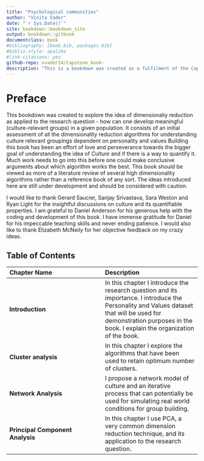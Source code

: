```yaml
--- 
title: "Psychological communities"
author: "Vinita Vader"
date: "`r Sys.Date()`"
site: bookdown::bookdown_site
output: bookdown::gitbook
documentclass: book
#bibliography: [book.bib, packages.bib]
#biblio-style: apalike
#link-citations: yes
github-repo: vvader24/Capstone_book-
description: "This is a bookdown was created as a fulfilment of the Capstone Project for the Data Science Specialization in the Education and Leadership Department at the University of Oregon."
---
```


# Preface

This bookdown was created to explore the idea of dimensionaliy reduction as applied to the research question - how can one develop meaningful (culture-relevant groups) in a given population. It consists of an initial assessment of all the dimensionality reduction algorithms for understanding culture relevant groupings dependent on personality and values
\n
Building this book has been an effort of love and perseverance towards the bigger goal of understanding the idea of _Culture_ and if there is a way to quantify it. Much work needs to go into this before one could make conclusive arguments about which algorithm works the best. This book should be viewed as more of a literature review of several high dimensionality algorithms rather than a reference book of any sort. The ideas introduced here are still under development and should be considered with caution.  

\n
I would like to thank Gerard Saucier, Sanjay Srivastava, Sara Weston and Ryan Light for the insightful discussions on culture and its quantifiable properties. I am grateful to Daniel Anderson for his generous help with the coding and development of this book. I have immense gratitude for Daniel for his impeccable teaching skills and never ending patience. I would also like to thank Elizabeth McNeily for her objective feedback on my crazy ideas. 

## Table of Contents

| Chapter Name| Description |
|:---|:---|
| **Introduction ** | In this chapter I introduce the research question and its importance. I introduce the Personality and Values dataset that will be used for demonstration purposes in the book. I explain the organization of the book.  |
| **Cluster analysis** | In this chapter I explore the algorithms that have been used to retain optimum number of clusters. |
| **Network Analysis** | I propose a network model of culture and an iterative process that can potentially be used for simulating real world conditions for group building.|
| **Principal Component Analysis** | In this chapter I use PCA, a very common dimension reduction technique, and its application to the research question.|

